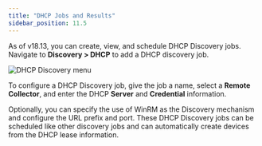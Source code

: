 ```yaml
---
title: "DHCP Jobs and Results"
sidebar_position: 11.5
---
```


As of v18.13, you can create, view, and schedule DHCP Discovery jobs. Navigate to **Discovery > DHCP** to add a DHCP discovery job.

![DHCP Discovery menu](/assets/images/dhcp-discovery/dhcp-discovery-menu.png)

To configure a DHCP Discovery job, give the job a name, select a **Remote Collector**, and enter the DHCP **Server** and **Credential** information. 

Optionally, you can specify the use of WinRM as the Discovery mechanism and configure the URL prefix and port. These DHCP Discovery jobs can be scheduled like other discovery jobs and can automatically create devices from the DHCP lease information.
